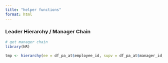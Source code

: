 ```yaml
---
title: "helper functions"
format: html
---
```


### Leader Hierarchy / Manager Chain


```r
# get manager chain
library(hR)

tmp <- hierarchy(ee = df_pa_at$employee_id, supv = df_pa_at$manager_id, format = "long")
```